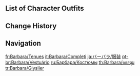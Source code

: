 {{CharacterTabs}}

==List of Character Outfits==
{{Outfits by Category Table|Barbara Outfits|nocharacter=1}}

==Change History==
{{Change History|1.0}}

==Navigation==
{{Character Navbox|link type=outfits}}

[[fr:Barbara/Tenues]]
[[it:Barbara/Completi]]
[[ja:バーバラ/服装]]
[[pt-br:Barbara/Vestuário]]
[[ru:Барбара/Костюмы]]
[[th:Barbara/คอสตูม]]
[[tr:Barbara/Giysiler]]